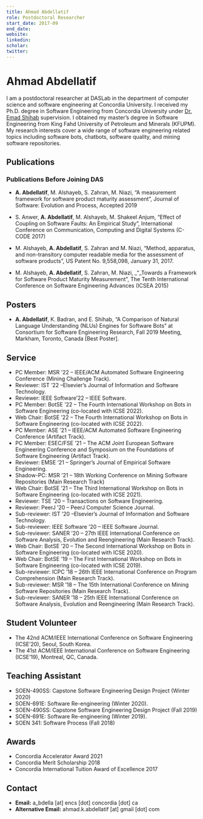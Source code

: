 ```yaml
---
title: Ahmad Abdellatif
role: Postdoctoral Researcher
start_date: 2017-09
end_date:
website:
linkedin:
scholar:
twitter:
---
```


# Ahmad Abdellatif

I am a postdoctoral researcher at DASLab in the department of computer science and software engineering at Concordia University. I received my Ph.D. degree in Software Engineering from Concordia University under [Dr. Emad Shihab](/members/emad-shihab) supervision. I obtained my master’s degree in Software Engineering from King Fahd University of Petroleum and Minerals (KFUPM). My research interests cover a wide range of software engineering related topics including software bots, chatbots, software quality, and mining software repositories.

## Publications


<AuthorPublications firstname="Ahmad" lastname="Abdellatif" />

### Publications Before Joining DAS

- **A. Abdellatif**, M. Alshayeb, S. Zahran, M. Niazi, “A measurement framework for software product maturity assessment”, Journal of Software: Evolution and Process, Accepted 2019

- S. Anwer, **A. Abdellatif**, M. Alshayeb, M. Shakeel Anjum, “Effect of Coupling on Software Faults: An Empirical Study”, International Conference on Communication, Computing and Digital Systems (C-CODE 2017)

- M. Alshayeb, **A. Abdellatif**, S. Zahran and M. Niazi, “Method, apparatus, and non-transitory computer readable media for the assessment of software products”, US Patent No. 9,558,098, January 31, 2017.

- M. Alshayeb, **A. Abdellatif**, S. Zahran, M. Niazi, \_“\_Towards a Framework for Software Product Maturity Measurement”, The Tenth International Conference on Software Engineering Advances (ICSEA 2015)

## Posters

- **A. Abdellatif**, K. Badran, and E. Shihab, “A Comparison of Natural Language Understanding (NLUs) Engines for Software Bots” at Consortium for Software Engineering Research, Fall 2019 Meeting, Markham, Toronto, Canada [Best Poster].

## Service

- PC Member: MSR ’22 – IEEE/ACM Automated Software Engineering Conference (Mining Challenge Track).
- Reviewer: IST ’22 –Elsevier’s Journal of Information and Software Technology.
- Reviewer: IEEE Software’22 – IEEE Software.
- PC Member: BotSE ’22 – The Fourth International Workshop on Bots in Software Engineering (co-located with ICSE 2022).
- Web Chair: BotSE ’22 – The Fourth International Workshop on Bots in Software Engineering (co-located with ICSE 2022).
- PC Member: ASE ’21 – IEEE/ACM Automated Software Engineering Conference (Artifact Track).
- PC Member: ESEC/FSE ’21 – The ACM Joint European Software Engineering Conference and Symposium on the Foundations of Software Engineering (Artifact Track).
- Reviewer: EMSE ’21 – Springer’s Journal of Empirical Software Engineering.
- Shadow-PC: MSR ’21 – 18th Working Conference on Mining Software Repositories (Main Research Track)
- Web Chair: BotSE ’21 – The Third International Workshop on Bots in Software Engineering (co-located with ICSE 2021).
- Reviewer: TSE ’20 – Transactions on Software Engineering.
- Reviewer: PeerJ ’20 – PeerJ Computer Science Journal.
- Sub-reviewer: IST ’20 –Elsevier’s Journal of Information and Software Technology.
- Sub-reviewer: IEEE Software ’20 – IEEE Software Journal.
- Sub-reviewer: SANER ’20 – 27th IEEE International Conference on Software Analysis, Evolution and Reengineering (Main Research Track).
- Web Chair: BotSE ’20 – The Second International Workshop on Bots in Software Engineering (co-located with ICSE 2020).
- Web Chair: BotSE ’19 – The First International Workshop on Bots in Software Engineering (co-located with ICSE 2019).
- Sub-reviewer: ICPC ’18 – 26th IEEE International Conference on Program Comprehension (Main Research Track).
- Sub-reviewer: MSR ’18 – The 15th International Conference on Mining Software Repositories (Main Research Track).
- Sub-reviewer: SANER ’18 – 25th IEEE International Conference on Software Analysis, Evolution and Reengineering (Main Research Track).

## Student Volunteer

- The 42nd ACM/IEEE International Conference on Software Engineering (ICSE’20), Seoul, South Korea.
- The 41st ACM/IEEE International Conference on Software Engineering (ICSE’19), Montreal, QC, Canada.

## Teaching Assistant

- SOEN-490SS: Capstone Software Engineering Design Project (Winter 2020)
- SOEN-691E: Software Re-engineering (Winter 2020).
- SOEN-490SS: Capstone Software Engineering Design Project (Fall 2019)
- SOEN-691E: Software Re-engineering (Winter 2019).
- SOEN 341: Software Process (Fall 2018)

## Awards

- Concordia Accelerator Award 2021
- Concordia Merit Scholarship 2018
- Concordia International Tuition Award of Excellence 2017

## Contact

- **Email:** a_bdella [at] encs [dot] concordia [dot] ca
- **Alternative Email:** ahmad.k.abdellatif [at] gmail [dot] com
